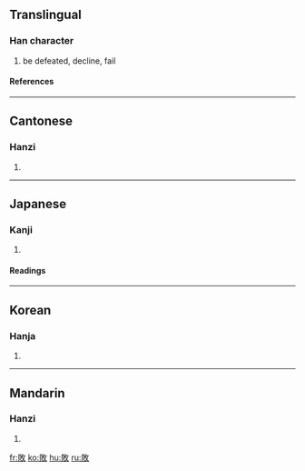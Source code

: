 {{see|败}}

==Translingual==
===Han character===
{{Han char|rn=66|rad=攴|as=07|sn=11|four=6884<sub>0</sub>|canj=月金人大 (BCOK)}}
# be defeated, decline, fail
====References====
{{Han ref|kx=0471.150|dkj=13227|dj=0824.020|hdz=21462.020|uh=6557|ud=25943|bh=B1D1|bd=45521}}

----
==Cantonese==
===Hanzi===
{{yue-hanzi|jyut=|y=baai6}}
# {{defn|Cantonese}}

----
==Japanese==
===Kanji===
{{ja-kanji|grade=|rs=攴07}}
# {{defn|Japanese}} 
====Readings====
{{ja-readings|on=[[はい]] (hai), [[ばい]] (bai)|kun=[[やぶれる]] (yabureru), [[やぶる]] (yaburu)}}
  

----
==Korean==
===Hanja===
{{ko-hanja|hangeul=패|eumhun=|rv=pae|mr=p'ae|y=phya}}
# {{defn|Korean}}

----
==Mandarin==
===Hanzi===
{{cmn-hanzi|sim=败|pin=[[bài]] (bai4), [[jiāo]] (jiao1)|wg=pai<sup>4</sup>, chiao<sup>1</sup>}}
# {{defn|Mandarin}}

[[fr:敗]]
[[ko:敗]]
[[hu:敗]]
[[ru:敗]]